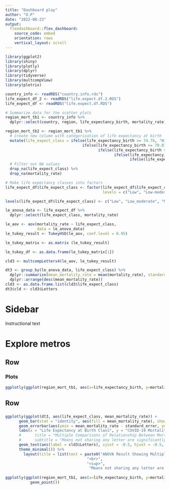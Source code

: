 ```yaml
---
title: "Dashboard play"
author: "O.P"
date: "2022-08-23"
output: 
  flexdashboard::flex_dashboard:
    source_code: embed
    orientation: rows
    vertical_layout: scroll
---
```


```r
library(ggplot2)
library(shiny)
library(plotly)
library(dplyr)
library(tidyverse)
library(multcompView)
library(plotrix)

country_info <- readRDS("country.info.rds")
life_expect_df_2 <- readRDS("life.expect.df.2.RDS")
life_expect_df <- readRDS("life.expect.df.RDS")

# Summarize data for the scatter plots
region_mort_tb1 <- country_info %>%
  dplyr::select(country, region, life_expectancy_birth, mortality_rate)

region_mort_tb2 <- region_mort_tb1 %>%
  # Create new column with categorization of life expectancy at birth
  mutate(life_expect_class = ifelse(life_expectancy_birth >= 74.76, "High",
                                  ifelse(life_expectancy_birth >= 70.07, "High-moderate",
                                         ifelse(life_expectancy_birth >= 65.54, "Moderate",
                                                ifelse(life_expectancy_birth >= 59.70, "Low-moderate",
                                                       ifelse(life_expectancy_birth < 59.69, "Low", NA)))))) %>%
  # Filter out NA values
  drop_na(life_expect_class) %>%
  drop_na(mortality_rate)

# Make life expectancy classes into factors
life_expect_df$life_expect_class <- factor(life_expect_df$life_expect_class,
                                           levels = c("Low", "Low-moderate", "Moderate", "High-moderate","High"))

levels(life_expect_df$life_expect_class) <- c("Low", "Low_moderate", "Moderate", "High_moderate","High")

le_anova_data <- life_expect_df %>% 
  dplyr::select(life_expect_class, mortality_rate)

le_aov <- aov(mortality_rate ~ life_expect_class,
              data = le_anova_data)
le_tukey_result <- TukeyHSD(le_aov, conf.level = 0.95)

le_tukey_matrix <- as.matrix (le_tukey_result)

le_tukey_df <- as.data.frame(le_tukey_matrix[1])

cld3 <- multcompLetters4(le_aov, le_tukey_result)

dt3 <- group_by(le_anova_data, life_expect_class) %>%
  dplyr::summarize(mean_mortality_rate = mean(mortality_rate), standard_error = std.error(mortality_rate)) %>%
  dplyr::arrange(desc(mean_mortality_rate))
cld3 <- as.data.frame.list(cld3$life_expect_class)
dt3$cld <- cld3$Letters
```

Sidebar {.sidebar}
======================================================================

Instructional text

Explore metros
======================================================================

Row
-----------------------------------------------------------------------

### Plots
```r
ggplotly(ggplot(region_mort_tb1, aes(x=life_expectancy_birth, y=mortality_rate)) + geom_point() + facet_wrap(. ~ region, nrow = 2) + labs(y = "COVID-19 Mortality Rate", x = "Life Expectancy at Birth (years)", title = "Relationship Between COVID-19 Mortality Rate and Life Expectancy"))

```

Row 
-----------------------------------------------------------------------
### 
```r

ggplotly(ggplot(dt3, aes(life_expect_class, mean_mortality_rate)) + 
      geom_bar(stat = "identity", aes(fill = mean_mortality_rate), show.legend = FALSE) +
      geom_errorbar(aes(ymin = mean_mortality_rate - standard_error, ymax = mean_mortality_rate + standard_error), width = 0.2) +
      labs(x = "Life Expectancy at Birth Class", y = "COVID-19 Mortality Rate") +
      #      title = "Multiple Comparisons of Relationship Between Mortality Rate and Life Expectancy Class",
      #      subtitle = "Means not sharing any letter are significantly different at the 5% significance level (Tukey's test)") +
      geom_text(aes(label = cld3$Letters), vjust = -0.5, hjust = -0.5, col = "orange") +
      theme_minimal()) %>%
        layout(title = list(text = paste0("ANOVA Result Showing Multiple Comparisons of Relationship Between", "<br>", "Mortality Rate and Life Expectancy Class",
                                    "<br>",
                                    "<sup>",
                                     "Means not sharing any letter are significantly different at the 5% significance level (Tukey's test)","</sup>")), titlefont=list(size = 15),  margin = list(l=50, r=50, b=100, t=100, pad=4)) 
        
ggplotly(ggplot(region_mort_tb1, aes(x=life_expectancy_birth, y=mortality_rate)) +
           geom_point())

```

